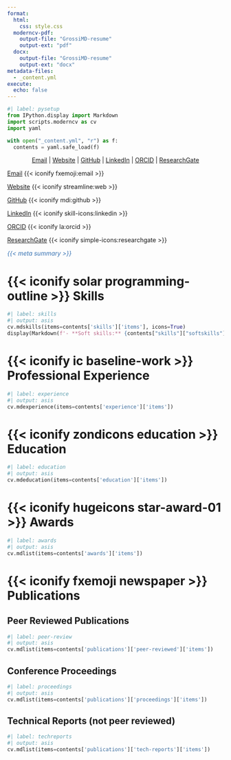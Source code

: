 ```yaml
---
format:
  html:
    css: style.css
  moderncv-pdf:
    output-file: "GrossiMD-resume"
    output-ext: "pdf"
  docx:
    output-file: "GrossiMD-resume"
    output-ext: "docx"
metadata-files:
  - _content.yml
execute:
  echo: false
---
```


```python
#| label: pysetup
from IPython.display import Markdown
import scripts.moderncv as cv
import yaml

with open("_content.yml", "r") as f:
  contents = yaml.safe_load(f)
```

<!-- Header rendering for docx -->

::: {.content-visible when-format="docx"}

<div style="text-align: center">

[Email](mailto:matt.grossi@proton.me) |  [Website](mdgrossi.github.io) | [GitHub](https://github.com/mdgrossi) | [LinkedIn](https://www.linkedin.com/in/matthewgrossi) | [ORCID](https://orcid.org/0000-0002-8550-3189) | [ResearchGate](https://www.researchgate.net/profile/Matthew_Grossi2)

</div>

:::

<!-- Rendering for website -->

::: {.content-visible when-format="html"}
::: {.column-margin .right-align}

[Email](mailto:matt.grossi@proton.me) {{< iconify fxemoji:email >}}

[Website](mdgrossi.github.io) {{< iconify streamline:web >}}

[GitHub](https://github.com/mdgrossi) {{< iconify mdi:github >}}

[LinkedIn](https://www.linkedin.com/in/matthewgrossi) {{< iconify skill-icons:linkedin >}}

[ORCID](https://orcid.org/0000-0002-8550-3189) {{< iconify la:orcid >}}

[ResearchGate](https://www.researchgate.net/profile/Matthew_Grossi2) {{< iconify simple-icons:researchgate >}}

:::
:::

::: {.center}

<span style="color:#3873b3;"> *{{< meta summary >}}* </span>

:::

<!-- Skills-->
# {{< iconify solar programming-outline >}} Skills

```python
#| label: skills
#| output: asis
cv.mdskills(items=contents['skills']['items'], icons=True)
display(Markdown(f'- **Soft skills:** {contents["skills"]["softskills"]}'))
```

<!-- Experience -->
# {{< iconify ic baseline-work >}} Professional Experience

```python
#| label: experience
#| output: asis
cv.mdexperience(items=contents['experience']['items'])
```

<!-- Education -->
# {{< iconify zondicons education >}} Education
 
```python
#| label: education
#| output: asis
cv.mdeducation(items=contents['education']['items'])
```

<!-- Awards -->
# {{< iconify hugeicons star-award-01 >}} Awards

```python
#| label: awards
#| output: asis
cv.mdlist(items=contents['awards']['items'])
```

<!-- Publications -->
# {{< iconify fxemoji newspaper >}} Publications

## Peer Reviewed Publications

```python
#| label: peer-review
#| output: asis
cv.mdlist(items=contents['publications']['peer-reviewed']['items'])
```

## Conference Proceedings

```python
#| label: proceedings
#| output: asis
cv.mdlist(items=contents['publications']['proceedings']['items'])
```

## Technical Reports (not peer reviewed)

```python
#| label: techreports
#| output: asis
cv.mdlist(items=contents['publications']['tech-reports']['items'])
```
